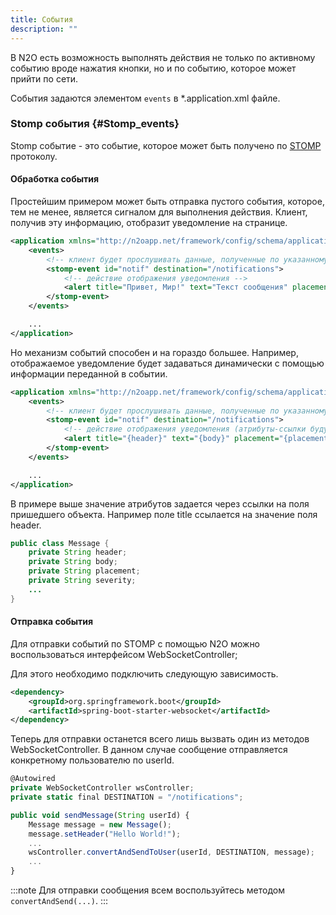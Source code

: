 ```yaml
---
title: События
description: ""
---
```


В N2O есть возможность выполнять действия не только по активному событию вроде нажатия кнопки,
но и по событию, которое может прийти по сети.

События задаются элементом `events` в *.application.xml файле.

### Stomp события {#Stomp_events}
Stomp событие - это событие, которое может быть получено по [STOMP](http://stomp.github.io/) протоколу.

#### Обработка события

Простейшим примером может быть отправка пустого события, которое, тем не менее, является сигналом для выполнения действия.
Клиент, получив эту информацию, отобразит уведомление на странице.

```xml title="Получение события и отображение уведомления на странице"
<application xmlns="http://n2oapp.net/framework/config/schema/application-2.0">
    <events>
        <!-- клиент будет прослушивать данные, полученные по указанному destination -->
        <stomp-event id="notif" destination="/notifications">
            <!-- действие отображения уведомления -->
            <alert title="Привет, Мир!" text="Текст сообщения" placement="top-right" color="success" timeout="3000"/>
        </stomp-event>
    </events>

    ...
</application>
```

Но механизм событий способен и на гораздо большее. Например, отображаемое уведомление будет задаваться динамически
с помощью информации переданной в событии.

```xml title="Получение информации уведомления и отображение его на странице"
<application xmlns="http://n2oapp.net/framework/config/schema/application-2.0">
    <events>
        <!-- клиент будет прослушивать данные, полученные по указанному destination -->
        <stomp-event id="notif" destination="/notifications">
            <!-- действие отображения уведомления (атрибуты-ссылки будут прочитаны из пришедших данных) -->
            <alert title="{header}" text="{body}" placement="{placement}" color="{severity}" timeout="7000"/>
        </stomp-event>
    </events>

    ...
</application>
```

В примере выше значение атрибутов задается через ссылки на поля пришедшего объекта.
Например поле title ссылается на значение поля header.

```java title="Возможная структура отправляемого объекта"
public class Message {
    private String header;
    private String body;
    private String placement;
    private String severity;
    ...
}
```

#### Отправка события

Для отправки событий по STOMP с помощью N2O можно воспользоваться интерфейсом WebSocketController;

Для этого необходимо подключить следующую зависимость.
```xml
<dependency>
    <groupId>org.springframework.boot</groupId>
    <artifactId>spring-boot-starter-websocket</artifactId>
</dependency>
```

Теперь для отправки останется всего лишь вызвать один из методов WebSocketController.
В данном случае сообщение отправляется конкретному пользователю по userId.

```js title="Отправка сообщения с сервера"
@Autowired
private WebSocketController wsController;
private static final DESTINATION = "/notifications";

public void sendMessage(String userId) {
    Message message = new Message();
    message.setHeader("Hello World!");
    ...
    wsController.convertAndSendToUser(userId, DESTINATION, message);
    ...
}
```

:::note
Для отправки сообщения всем воспользуйтесь методом `convertAndSend(...)`.
:::
